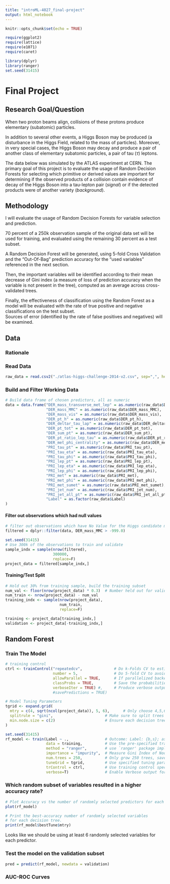 ```yaml
---
title: "introML-4027_final-project"
output: html_notebook
---
```


```r
knitr::opts_chunk$set(echo = TRUE)

require(ggplot2)
require(lattice)
require(e1071)
require(caret)

library(dplyr)
library(ranger)
set.seed(31415)
```

# Final Project

## Research Goal/Question

When two proton beams align, collisions of these protons produce elementary (subatomic) particles.

In addition to several other events, a Higgs Boson may be produced (a disturbance in the Higgs Field, related to the mass of particles). 
Moreover, in very special cases, the Higgs Boson may decay and produce a pair of another class of elementary subatomic particles, a pair of tau ($\tau$) leptons.  

The data below was simulated by the ATLAS experiment at CERN.  The primary goal of this project is to evaluate the usage of Random Decision Forests for selecting which primitive or derived values are important for determining if the observed products of a collision contain evidence of decay of the Higgs Boson into a tau-lepton pair (_signal_) or if the detected products were of another variety (_background_).

## Methodology

I will evaluate the usage of Random Decision Forests for variable selection and prediction. 

70 percent of a 250k observation sample of the original data set will be used for training, and evaluated using the remaining 30 percent as a test subset.

A Random Decision Forest will be generated, using 5-fold Cross Validation and the “Out-Of-Bag” prediction accuracy for the “used variables” referenced in the next section. 

Then, the important variables will be identified according to their mean decrease of Gini index (a measure of loss of prediction accuracy when the variable is not present in the tree), computed as an average across cross-validated trees.

Finally, the effectiveness of classification using the Random Forest as a model will be evaluated with the rate of true positive and negative classifications on the test subset.  
Sources of error (identified by the rate of false positives and negatives) will be examined. 


## Data

### Rationale

### Read Data

```r
raw_data = read.csv2("./atlas-higgs-challenge-2014-v2.csv", sep=",", header=TRUE)
```

### Build and Filter Working Data

```r
# Build data frame of chosen predictors, all as numeric
data = data.frame("DER_mass_transverse_met_lep" = as.numeric(raw_data$DER_mass_transverse_met_lep),
                  "DER_mass_MMC" = as.numeric(raw_data$DER_mass_MMC), 
                  "DER_mass_vis" = as.numeric(raw_data$DER_mass_vis),
                  "DER_pt_h" = as.numeric(raw_data$DER_pt_h),
                  "DER_deltar_tau_lap" = as.numeric(raw_data$DER_deltar_tau_lep),
                  "DER_pt_tot" = as.numeric(raw_data$DER_pt_tot),
                  "DER_sum_pt" = as.numeric(raw_data$DER_sum_pt),
                  "DER_pt_ratio_lep_tau" = as.numeric(raw_data$DER_pt_ratio_lep_tau),
                  "DER_met_phi_centrality" = as.numeric(raw_data$DER_met_phi_centrality),
                  "PRI_tau_pt" = as.numeric(raw_data$PRI_tau_pt),
                  "PRI_tau_eta" = as.numeric(raw_data$PRI_tau_eta),
                  "PRI_tau_phi" = as.numeric(raw_data$PRI_tau_phi),
                  "PRI_lep_pt" = as.numeric(raw_data$PRI_lep_pt),
                  "PRI_lep_eta" = as.numeric(raw_data$PRI_lep_eta),
                  "PRI_lep_phi" = as.numeric(raw_data$PRI_lep_phi),
                  "PRI_met" = as.numeric(raw_data$PRI_met),
                  "PRI_met_phi" = as.numeric(raw_data$PRI_met_phi),
                  "PRI_met_sumet" = as.numeric(raw_data$PRI_met_sumet),
                  "PRI_jet_num" = as.numeric(raw_data$PRI_jet_num),
                  "PRI_jet_all_pt" = as.numeric(raw_data$PRI_jet_all_pt),
                  "Label" = as.factor(raw_data$Label)
)
```

#### Filter out observations which had null values

```r
# filter out observations which have No Value for the Higgs candidate mass
filtered = dplyr::filter(data, DER_mass_MMC > -999.0)

set.seed(31415)
# Use 300k of the observations to train and validate
sample_indx = sample(nrow(filtered), 
                     300000,
                     replace=F)
project_data = filtered[sample_indx,]
```

#### Training/Test Split

```r
# Hold out 30% from training sample, build the training subset
num_val <- floor(nrow(project_data) * 0.3)  # Number held out for validation subset
num_train <- nrow(project_data) - num_val
training_indx <- sample(nrow(project_data), 
                        num_train, 
                        replace=F)

training <- project_data[training_indx,]
validation <- project_data[-training_indx,]
```

## Random Forest

### Train The Model

```r
# training control
ctrl <- trainControl("repeatedcv",              # Do k-Folds CV to estimate error, tune parameters
                     number = 5,                # Do 5-fold CV to avoid melting the memory in my laptop
                     allowParallel = TRUE,      # If parallelized backend available, use it
                     classProbs = TRUE,         # Save the probabilities of each class, averaged from trees
                     verboseIter = TRUE) #,     # Produce verbose output when training
                     #savePredictions = TRUE)

# Model Tuning Parameters
tgrid <- expand.grid(
  mtry = c(4, sqrt(ncol(project_data)), 5, 6),      # Only choose 4,5,6 and sqrt(# predictors) for random subset of vars
  splitrule = "gini",                       # Make sure to split trees according to node impurity
  min.node.size = c(2)                      # Ensure each decision tree splits twice, and compare the two
)

set.seed(31415)
rf_model <- train(Label ~ .,                # Outcome: Label: {b,s}; as a response of all other predictors
                  data = training,          # Use the pre-specified training subset
                  method = "ranger",        # use `ranger' package implementation of Random Forest
                  importance = "impurity",  # Measure Gini Index of Node Impurity
                  num.trees = 250,          # Only grow 250 trees, save memory
                  tuneGrid = tgrid,         # Use specified tuning parameters
                  trControl = ctrl,         # Use training control specified earlier
                  verbose=T)                # Enable Verbose output for timing
```

### Which random subset of variables resulted in a higher accuracy rate?

```r
# Plot Accuracy vs the number of randomly selected predictors for each decision tree
plot(rf_model)
```

```r
# Print the best-accuracy number of randomly selected variables
# for each decision tree.
print(rf_model$bestTune$mtry)
```

Looks like we should be using at least 6 randomly selected variables for each predictor.

### Test the model on the validation subset

```r
pred = predict(rf_model, newdata = validation)

```

### AUC-ROC Curves

<br>

<br>

<br>